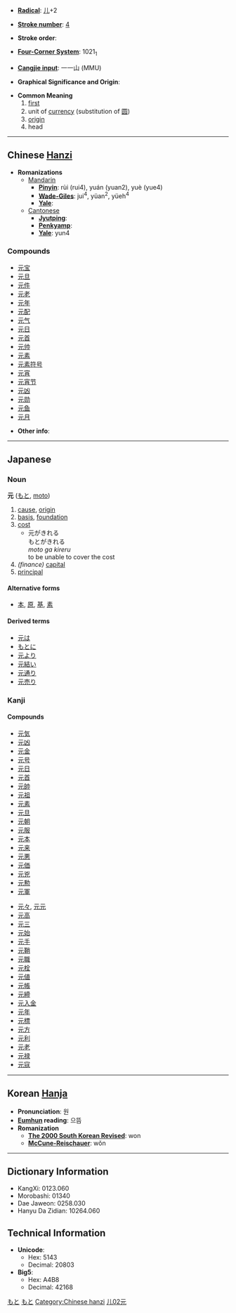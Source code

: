 * '''[[Wiktionary:Chinese radical index| Radical]]''': [[Wiktionary:Chinese radical index 儿|儿]]+2

* '''[[Wiktionary:Chinese total strokes index|Stroke number]]''': [[Wiktionary:Chinese total strokes index 4|4]]

* '''Stroke order''': 

* '''[[Wiktionary:Chinese four corner index|Four-Corner System]]''': 1021<sub>1</sub>

* '''[[Wiktionary:Chinese Cangjie index|Cangjie input]]''': 一一山 (MMU)

* '''Graphical Significance and Origin''': 

* '''Common Meaning'''
*# [[first]]
*# unit of [[currency]] (substitution of [[圆]])
*# [[origin]]
*# head


----
== Chinese [[Hanzi]] ==

* '''Romanizations'''
** [[Mandarin]]
*** '''[[Pinyin]]''': rùi (rui4), yuán (yuan2), yuè (yue4)
*** '''[[Wade-Giles]]''': jui<sup>4</sup>, yüan<sup>2</sup>, yüeh<sup>4</sup>
*** '''[[Yale]]''': 
**[[Cantonese]]
***'''[[Jyutping]]''':
***'''[[Penkyamp]]''': 
***'''[[Yale]]''': yun4

===Compounds===
*[[元宝]]
*[[元旦]]
*[[元件]]
*[[元老]]
*[[元年]]
*[[元配]]
*[[元气]]
*[[元日]]
*[[元首]]
*[[元帅]]
*[[元素]]
*[[元素符号]]
*[[元宵]]
*[[元宵节]]
*[[元凶]]
*[[元勋]]
*[[元鱼]]
*[[元月]]

* '''Other info''': 

----

== Japanese ==
<font lang="ja">
[[Category:Japanese language|もと]]
===Noun===
[[Category:Japanese nouns|もと]]
'''元''' ([[もと]], [[moto]])
# [[cause]], [[origin]]
# [[basis]], [[foundation]]
# [[cost]]
#*元がきれる<br>もとがきれる<br>''moto ga kireru''<Br>to be unable to cover the cost
# ''(finance)'' [[capital]]
# [[principal]]
====Alternative forms====
*[[本]], [[原]], [[基]], [[素]]
====Derived terms====
*[[元は]]
*[[もとに]]
*[[元より]]
*[[元結い]]
*[[元通り]]
*[[元売り]]

===Kanji===
{{kanji|[[げん]] ([[gen]]), [[がん]] ([[gan]])|[[もと]] ([[moto]]), [[こうべ]] ([[kōbe]])}}

====Compounds====
{{top}}
*[[元気]]
*[[元凶]]
*[[元金]]
*[[元号]]
*[[元日]]
*[[元首]]
*[[元帥]]
*[[元祖]]
*[[元素]]
*[[元旦]]
*[[元朝]]
*[[元服]]
*[[元本]]
*[[元来]]
*[[元悪]]
*[[元価]]
*[[元兇]]
*[[元勲]]
*[[元軍]]
{{mid}}
*[[元々]], [[元元]]
*[[元高]]
*[[元三]]
*[[元始]]
*[[元手]]
*[[元鞘]]
*[[元職]]
*[[元栓]]
*[[元値]]
*[[元帳]]
*[[元締]]
*[[元入金]]
*[[元年]]
*[[元標]]
*[[元方]]
*[[元利]]
*[[元老]]
*[[元禄]]
*[[元寇]]
{{bottom}}
  
</font>
----

== Korean [[Hanja]] ==

* '''Pronunciation''': 원
* '''[[Eumhun]] reading''': 으뜸
* '''Romanization'''
** '''[[The 2000 South Korean Revised Romanization|The 2000 South Korean Revised]]''': won
** '''[[McCune-Reischauer]]''': wŏn

----

== Dictionary Information ==

* KangXi: 0123.060
* Morobashi: 01340
* Dae Jaweon: 0258.030
* Hanyu Da Zidian: 10264.060

== Technical Information ==

* '''Unicode''':
** Hex: 5143
** Decimal: 20803
* '''Big5''':
** Hex: A4B8
** Decimal: 42168

[[Category:Chinese hanzi]]
[[Category:Japanese kanji|儿02元]]